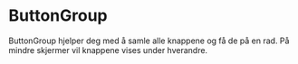
<Meta of={ButtonGroupStories} />

# ButtonGroup

ButtonGroup hjelper deg med å samle alle knappene og få de på en rad. På mindre skjermer vil knappene vises under hverandre.

<Canvas of={ButtonGroupStories.Standard} />
<Controls of={ButtonGroupStories.Standard} />
